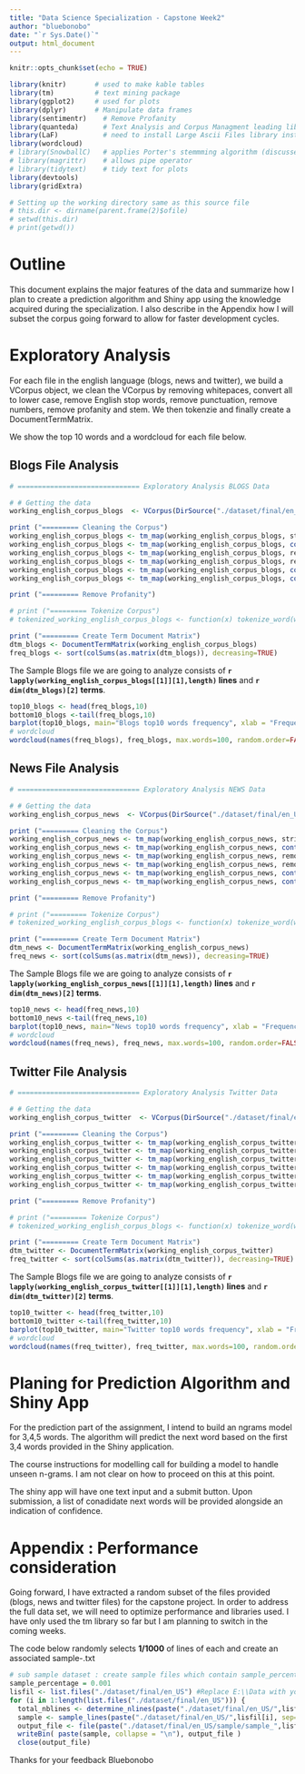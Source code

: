 ```yaml
---
title: "Data Science Specialization - Capstone Week2"
author: "bluebonobo"
date: "`r Sys.Date()`"
output: html_document
---
```


```r
knitr::opts_chunk$set(echo = TRUE)
```


```r
library(knitr)       # used to make kable tables
library(tm)          # text mining package
library(ggplot2)     # used for plots
library(dplyr)       # Manipulate data frames
library(sentimentr)    # Remove Profanity
library(quanteda)      # Text Analysis and Corpus Managment leading library
library(LaF)           # need to install Large Ascii Files library install.packages('LaF') to sample source files
library(wordcloud)
# library(SnowballC)   # applies Porter's stemmming algorithm (discussed later) 
# library(magrittr)    # allows pipe operator
# library(tidytext)    # tidy text for plots
library(devtools)
library(gridExtra)
```

```r
# Setting up the working directory same as this source file
# this.dir <- dirname(parent.frame(2)$ofile)
# setwd(this.dir)
# print(getwd())
```

# Outline

This document explains the major features of the data and summarize how I plan to create a prediction algorithm and Shiny app using the knowledge acquired during the specialization. I also describe in the Appendix how I will subset the corpus going forward to allow for faster development cycles.


# Exploratory Analysis

For each file in the english language (blogs, news and twitter), we build a VCorpus object, we clean the VCorpus by removing whitepaces, convert all to lower case, remove English stop words, remove punctuation, remove numbers, remove profanity and stem. We then tokenzie and finally create a DocumentTermMatrix.

We show the top 10 words and a wordcloud for each file below.


## Blogs File Analysis

```r
# ============================== Exploratory Analysis BLOGS Data

# # Getting the data
working_english_corpus_blogs  <- VCorpus(DirSource("./dataset/final/en_US/blogs"), readerControl = list(language="lat")) 

print ("========= Cleaning the Corpus")
working_english_corpus_blogs <- tm_map(working_english_corpus_blogs, stripWhitespace)
working_english_corpus_blogs <- tm_map(working_english_corpus_blogs, content_transformer(tolower))
working_english_corpus_blogs <- tm_map(working_english_corpus_blogs, removeWords, stopwords("english"))
working_english_corpus_blogs <- tm_map(working_english_corpus_blogs, removePunctuation)
working_english_corpus_blogs <- tm_map(working_english_corpus_blogs, content_transformer(removeNumbers))
working_english_corpus_blogs <- tm_map(working_english_corpus_blogs, content_transformer(stemDocument), language = "english")

print ("========= Remove Profanity")

# print ("========= Tokenize Corpus")
# tokenized_working_english_corpus_blogs <- function(x) tokenize_word(working_english_corpus_blogs)

print ("========= Create Term Document Matrix")
dtm_blogs <- DocumentTermMatrix(working_english_corpus_blogs)
freq_blogs <- sort(colSums(as.matrix(dtm_blogs)), decreasing=TRUE)
```

The Sample Blogs file we are going to analyze consists of **`r lapply(working_english_corpus_blogs[[1]][1],length)` lines** and **`r dim(dtm_blogs)[2]` terms**. 

```r
top10_blogs <- head(freq_blogs,10)
bottom10_blogs <-tail(freq_blogs,10)
barplot(top10_blogs, main="Blogs top10 words frequency", xlab = "Frequency", ylab="Terms", horiz = TRUE, las = 2)
# wordcloud
wordcloud(names(freq_blogs), freq_blogs, max.words=100, random.order=FALSE, colors=brewer.pal(8, "Accent"), scale=c(7,.4), rot.per=0)
```

## News File Analysis

```r
# ============================== Exploratory Analysis NEWS Data

# # Getting the data
working_english_corpus_news  <- VCorpus(DirSource("./dataset/final/en_US/news"), readerControl = list(language="lat")) 

print ("========= Cleaning the Corpus")
working_english_corpus_news <- tm_map(working_english_corpus_news, stripWhitespace)
working_english_corpus_news <- tm_map(working_english_corpus_news, content_transformer(tolower))
working_english_corpus_news <- tm_map(working_english_corpus_news, removeWords, stopwords("english"))
working_english_corpus_news <- tm_map(working_english_corpus_news, removePunctuation)
working_english_corpus_news <- tm_map(working_english_corpus_news, content_transformer(removeNumbers))
working_english_corpus_news <- tm_map(working_english_corpus_news, content_transformer(stemDocument), language = "english")

print ("========= Remove Profanity")

# print ("========= Tokenize Corpus")
# tokenized_working_english_corpus_blogs <- function(x) tokenize_word(working_english_corpus_blogs)

print ("========= Create Term Document Matrix")
dtm_news <- DocumentTermMatrix(working_english_corpus_news)
freq_news <- sort(colSums(as.matrix(dtm_news)), decreasing=TRUE)
```

The Sample Blogs file we are going to analyze consists of **`r lapply(working_english_corpus_news[[1]][1],length)` lines** and **`r dim(dtm_news)[2]` terms**. 

```r
top10_news <- head(freq_news,10)
bottom10_news <-tail(freq_news,10)
barplot(top10_news, main="News top10 words frequency", xlab = "Frequency", ylab="Terms", horiz = TRUE, las = 2)
# wordcloud
wordcloud(names(freq_news), freq_news, max.words=100, random.order=FALSE, colors=brewer.pal(8, "Accent"), scale=c(7,.4), rot.per=0)
```

## Twitter File Analysis

```r
# ============================== Exploratory Analysis Twitter Data

# # Getting the data
working_english_corpus_twitter  <- VCorpus(DirSource("./dataset/final/en_US/twitter"), readerControl = list(language="lat")) 

print ("========= Cleaning the Corpus")
working_english_corpus_twitter <- tm_map(working_english_corpus_twitter, stripWhitespace)
working_english_corpus_twitter <- tm_map(working_english_corpus_twitter, content_transformer(tolower))
working_english_corpus_twitter <- tm_map(working_english_corpus_twitter, removeWords, stopwords("english"))
working_english_corpus_twitter <- tm_map(working_english_corpus_twitter, removePunctuation)
working_english_corpus_twitter <- tm_map(working_english_corpus_twitter, content_transformer(removeNumbers))
working_english_corpus_twitter <- tm_map(working_english_corpus_twitter, content_transformer(stemDocument), language = "english")

print ("========= Remove Profanity")

# print ("========= Tokenize Corpus")
# tokenized_working_english_corpus_blogs <- function(x) tokenize_word(working_english_corpus_blogs)

print ("========= Create Term Document Matrix")
dtm_twitter <- DocumentTermMatrix(working_english_corpus_twitter)
freq_twitter <- sort(colSums(as.matrix(dtm_twitter)), decreasing=TRUE)
```

The Sample Blogs file we are going to analyze consists of **`r lapply(working_english_corpus_twitter[[1]][1],length)` lines** and **`r dim(dtm_twitter)[2]` terms**. 

```r
top10_twitter <- head(freq_twitter,10)
bottom10_twitter <-tail(freq_twitter,10)
barplot(top10_twitter, main="Twitter top10 words frequency", xlab = "Frequency", ylab="Terms", horiz = TRUE, las = 2)
# wordcloud
wordcloud(names(freq_twitter), freq_twitter, max.words=100, random.order=FALSE, colors=brewer.pal(8, "Accent"), scale=c(7,.4), rot.per=0)
```

# Planing for Prediction Algorithm and Shiny App

For the prediction part of the assignment, I intend to build an ngrams model for 3,4,5 words. The algorithm will predict the next word based on the first 3,4 words provided in the Shiny application. 

The course instructions for modelling call for building a model to handle unseen n-grams. I am not clear on how to proceed on this at this point. 

The shiny app will have one text input and a submit button. Upon submission, a list of conadidate next words will be provided alongside an indication of confidence.

# Appendix : Performance consideration

Going forward, I have extracted a random subset of the files provided (blogs, news and twitter files) for the capstone project. In order to address the full data set, we will need to optimize performance and libraries used. I have only used the tm library so far but I am planning to switch in the coming weeks. 

The code below randomly selects **1/1000** of lines of each <filename> and create an associated sample-<filename>.txt

``` r
# sub sample dataset : create sample files which contain sample_percentge of original files
sample_percentage = 0.001 
lisfil <- list.files("./dataset/final/en_US") #Replace E:\\Data with your directory name
for (i in 1:length(list.files("./dataset/final/en_US"))) {
  total_nblines <- determine_nlines(paste("./dataset/final/en_US/",lisfil[i], sep=""))
  sample <- sample_lines(paste("./dataset/final/en_US/",lisfil[i], sep=""), n=round(sample_percentage*total_nblines), nlines = total_nblines)
  output_file <- file(paste("./dataset/final/en_US/sample/sample_",lisfil[i], sep=""), "wb")
  writeBin( paste(sample, collapse = "\n"), output_file )
  close(output_file)
```

Thanks for your feedback
Bluebonobo